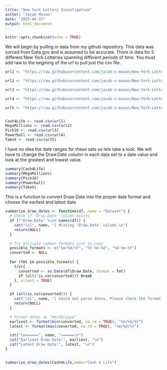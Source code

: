---
title: "New York Lottery Investigation"
author: "Jacob Mason"
date: "2025-04-15"
output: html_document
---

```{r setup, include=FALSE}
knitr::opts_chunk$set(echo = TRUE)
```

We will begin by pulling in data from my github repository.  This data was sorced from Data.gov and is assumed to be accurate.   There is data for 5 different New York Lotteries spanning different periods of time.  You must add raw to the begining of the url to pull just the csv file. 

```{r}
url1 <- "https://raw.githubusercontent.com/jacob-s-mason/New-York-Lottery-Numbers/main/Lottery_Cash_4_Life_Winning_Numbers__Beginning_2014.csv"

url2 <- "https://raw.githubusercontent.com/jacob-s-mason/New-York-Lottery-Numbers/main/Lottery_Mega_Millions_Winning_Numbers__Beginning_2002.csv"

url3 <- "https://raw.githubusercontent.com/jacob-s-mason/New-York-Lottery-Numbers/main/Lottery_Pick_10_Winning_Numbers__Beginning_1987.csv"

url4 <- "https://raw.githubusercontent.com/jacob-s-mason/New-York-Lottery-Numbers/main/Lottery_Powerball_Winning_Numbers__Beginning_2010.csv"

url5 <- "https://raw.githubusercontent.com/jacob-s-mason/New-York-Lottery-Numbers/main/Lottery_Take_5_Winning_Numbers__Beginning_1992.csv"


Cash4Life <- read.csv(url1)
MegaMillions <- read.csv(url2)
Pick10 <- read.csv(url3)
Powerball <- read.csv(url4)
Take5 <- read.csv(url5)
```

I have no idea the date ranges for these sets so lets take a look.  We will have to change the Draw.Date column in each data set to a date value and look at the greatest and lowest value. 

```{r}

summary(Cash4Life)
summary(MegaMillions)
summary(Pick10)
summary(Powerball)
summary(Take5)
```
This is a function to convert Draw Date into the proper date format and choose the earliest and latest date.
```{r}
summarize_draw_dates <- function(df, name = "Dataset") {
  # Check if 'Draw.Date' column exists
  if (!"Draw.Date" %in% names(df)) {
    cat("\n[", name, "] Missing 'Draw.Date' column.\n")
    return(NULL)
  }

  # Try multiple common formats just in case
  possible_formats <- c("%m/%d/%Y", "%Y-%m-%d", "%d-%m-%Y")
  converted <- NULL
  
  for (fmt in possible_formats) {
    try({
      converted <- as.Date(df$Draw.Date, format = fmt)
      if (all(!is.na(converted))) break
    }, silent = TRUE)
  }

  if (all(is.na(converted))) {
    cat("\n[", name, "] Could not parse dates. Please check the format.\n")
    return(NULL)
  }

  # Format dates as "mm/dd/yyyy"
  earliest <- format(min(converted, na.rm = TRUE), "%m/%d/%Y")
  latest <- format(max(converted, na.rm = TRUE), "%m/%d/%Y")

  cat("\n======", name, "======\n")
  cat("Earliest Draw Date:", earliest, "\n")
  cat("Latest Draw Date:", latest, "\n")
}


summarize_draw_dates(Cash4Life,name="Cash 4 Life")
```


